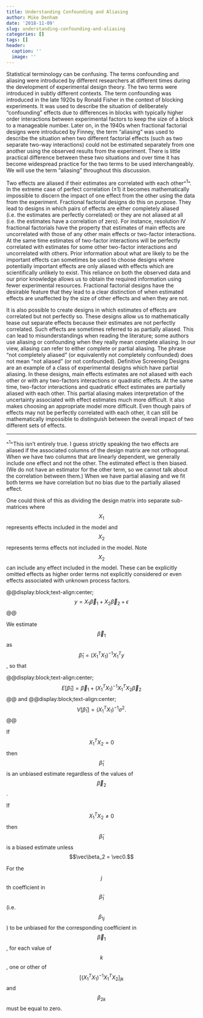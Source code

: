 ```yaml
---
title: Understanding Confounding and Aliasing
author: Mike Denham
date: '2018-11-09'
slug: understanding-confounding-and-aliasing
categories: []
tags: []
header:
  caption: ''
  image: ''
---
```


Statistical terminology can be confusing.  The terms confounding and aliasing were introduced by different researchers at different times during the development of experimental design theory.  The two terms were introduced in subtly different contexts.  The term confounding was introduced in the late 1920s by Ronald Fisher in the context of blocking experiments.  It was used to describe the situation of deliberately “confounding” effects due to differences in blocks with typically higher order interactions between experimental factors to keep the size of a block to a manageable number.  Later on, in the 1940s when fractional factorial designs were introduced by Finney, the term “aliasing” was used to describe the situation when two different factorial effects (such as two separate two-way interactions) could not be estimated separately from one another using the observed results from the experiment.  There is little practical difference between these two situations and over time it has become widespread practice for the two terms to be used interchangeably.  We will use the term “aliasing” throughout this discussion.
 
Two effects are aliased if their estimates are correlated with each other^^1^^.  In the extreme case of perfect correlation (±1) it becomes mathematically impossible to discern the impact of one effect from the other using the data from the experiment.  Fractional factorial designs do this on purpose.  They lead to designs in which pairs of effects are either completely aliased (i.e. the estimates are perfectly correlated) or they are not aliased at all (i.e. the estimates have a correlation of zero).  For instance, resolution IV fractional factorials have the property that estimates of main effects are uncorrelated with those of any other main effects or two-factor interactions.  At the same time estimates of two-factor interactions will be perfectly correlated with estimates for some other two-factor interactions and uncorrelated with others.  Prior information about what are likely to be the important effects can sometimes be used to choose designs where potentially important effects are only aliased with effects which are scientifically unlikely to exist.  This reliance on both the observed data and our prior knowledge allows us to obtain the required information using fewer experimental resources.  Fractional factorial designs have the desirable feature that they lead to a clear distinction of when estimated effects are unaffected by the size of other effects and when they are not.
 
It is also possible to create designs in which estimates of effects are correlated but not perfectly so.  These designs allow us to mathematically tease out separate effects because their estimates are not perfectly correlated.  Such effects are sometimes referred to as partially aliased.  This can lead to misunderstandings when reading the literature; some authors use aliasing or confounding when they really mean complete aliasing.  In our view, aliasing can refer to either complete or partial aliasing.  The phrase “not completely aliased” (or equivalently not completely confounded) does not mean “not aliased” (or not confounded).  Definitive Screening Designs are an example of a class of experimental designs which have partial aliasing.  In these designs, main effects estimates are not aliased with each other or with any two-factors interactions or quadratic effects.  At the same time, two-factor interactions and quadratic effect estimates are partially aliased with each other.  This partial aliasing makes interpretation of the uncertainty associated with effect estimates much more difficult.  It also makes choosing an appropriate model more difficult.  Even though pairs of effects may not be perfectly correlated with each other, it can still be mathematically impossible to distinguish between the overall impact of two different sets of effects.
 
<hr>
 
^^1^^This isn’t entirely true.  I guess strictly speaking the two effects are aliased if the associated columns of the design matrix are not orthogonal.  When we have two columns that are linearly dependent, we generally include one effect and not the other. The estimated effect is then biased.  (We do not have an estimator for the other term, so we cannot talk about the correlation between them.)  When we have partial aliasing and we fit both terms we have correlation but no bias due to the partially aliased effect.
 
One could think of this as dividing the design matrix into separate sub-matrices where $$X_1$$ represents effects included in the model and  $$X_2$$ represents terms effects not included in the model. Note $$X_2$$ can include any effect included in the model.  These can be explicitly omitted effects as higher order terms not explicitly considered or even effects associated with unknown process factors.
 
@@display:block;text-align:center;$$y = X_1{\vec\beta_1} + X_2\vec\beta_2 + \epsilon$$@@
 
We estimate $$\vec\beta_1$$ as $$\hat \beta_1 = \left(X_1^TX_1\right)^{-1}X_1^Ty$$, so that
 
@@display:block;text-align:center; $$E\left[\hat \beta_1\right] = \vec\beta_1 + \left(X_1^TX_1\right)^{-1}X_1^TX_2\vec\beta_2$$@@ 
and
@@display:block;text-align:center; $$V\left[\hat \beta_1\right] = \left(X_1^TX_1\right)^{-1}\sigma^2.$$@@
 
If  $$X_1^TX_2 = 0$$ then $$\hat\beta_1$$ is an unbiased estimate regardless of the values of $$\vec\beta_2$$.
 
If $$X_1^TX_2 \ne 0$$ then $$\hat \beta_1$$ is a  biased estimate unless $$\vec\beta_2 = \vec0.$$
 
For the $$j$$th coefficient in $$\hat \beta_1$$ (i.e. $$\beta_{1j}$$) to be unbiased for the corresponding coefficient in $$\vec\beta_1$$, for each value of $$k$$, one or other of  $$\left[\left(X_1^TX_1\right)^{-1}X_1^TX_2\right]_{jk} $$ and $$\beta_{2k}$$ must be equal to zero. 